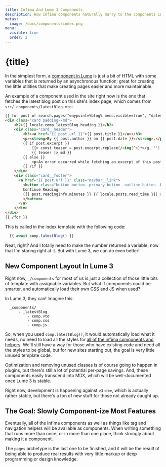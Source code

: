 ```yaml
---
title: Infima And Lume 3 Components
description: How Infima components naturally marry to the components in Lume 3.
metas:
  image: /docs/components/index.png
menu:
  visible: true
  order: 2
---
```


# {title}

In the simplest form, a [component in Lume][1] is just a bit of 
HTML with some variables that is returned by an asynchronous 
function; great for creating the little utilities that make
creating pages easier and more maintainable.

An example of a component used in the site right now is the one
that fetches the latest blog post on this site's index page, 
which comes from `src/_components/latestBlog.vto`:

```html
{{ for post of search.pages("waypoint=%blog% menu.visible=true", "date=desc", 1) }}
<div class="card padding--md">
    <h2>{{ locale.comp.latestBlog.heading }}</h2>
    <div class="card__header">
        <h3><a href="{{ post.url }}">{{ post.title }}</a></h3>
        <p><strong>By {{ post.author }} on {{ post.date }}</strong>.</p>
        {{ if post.excerpt }}
            {{> const teaser = post.excerpt.replace(/<img[^>]*>/g, '') }}
            {{ teaser |> md }}
        {{ else }}
            <p>An error occurred while fetching an excerpt of this post.</p>
        {{ /if }}
    </div>
    <div class="card__footer">
      <a href="{{ post.url }}" class="navbar__link">
        <button class="button button--primary button--outline button--block">
        Continue Reading 
        ({{ post.readingInfo.minutes }} {{ locale.posts.read_time }}) &raquo;
        </button>
      </a>
    </div>
</div>     
{{ /for }}
```

This is called in the index template with the following code:

```js
  {{ await comp.latestBlog() }}
```

Neat, right? And I totally need to make the number returned a 
variable, now that I'm staring right at it. But with Lume 3, we 
can do even better!

## New Component Layout In Lume 3

Right now, `_/components` for most of us is just a collection of those
little bits of template with assignable variables. But what if components
could be smarter, and automatically load their own CSS and JS when used?

In Lume 3, they can! Imagine this:

```
  _components/
      - _latestBlog
          - comp.vto
          - comp.css
          - comp.js
```

So, when you used `comp.latestBlog()`, it would automatically load what it
needs, no need to load all the styles for [all of the infima components and 
helpers][2]. We'll still have a way for those who have existing code and 
need all the styles to be global, but for new sites starting out, the goal 
is very little unused template code.

Optimization and removing unused classes is of course going to happen in 
plugins, but there's still a lot of potential per-page savings. And, these
components easily transcend into MDX, which will be well-documented once
Lume 3 is stable.

Right now, development is happening against `v3-dev`, which is actually 
rather stable, but there's a ton of new stuff for those not already caught 
up.

## The Goal: Slowly Component-ize Most Features

Eventually, all of the Infima components as well as things like tag 
and navigation helpers will be available as components. When writing
something that runs more than once, or in more than one place, think
strongly about making it a component. 

The `pages` archetype is the last one to be finished, and it will be the 
result of being able to produce real results with very little markup or
deep programming or design knowledge. 
 
  [1]: https://lume.land/docs/core/components/
  [2]: /features/#components